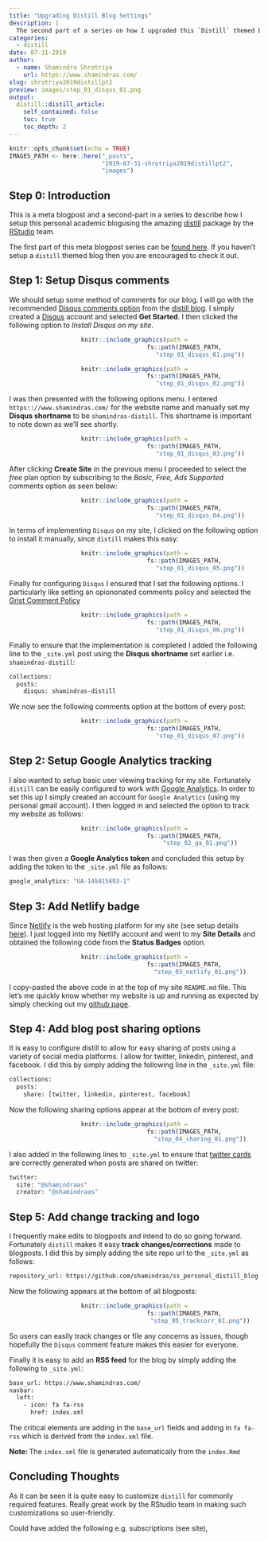 ```yaml
---
title: "Upgrading Distill Blog Settings"
description: |
  The second part of a series on how I upgraded this `Distill` themed blog
categories:
  - distill
date: 07-31-2019
author:
  - name: Shamindra Shrotriya
    url: https://www.shamindras.com/
slug: shrotriya2019distillpt2
preview: images/step_01_disqus_01.png
output:
  distill::distill_article:
    self_contained: false
    toc: true
    toc_depth: 2
---
```


```r
knitr::opts_chunk$set(echo = TRUE)
IMAGES_PATH <- here::here("_posts",
                          "2019-07-31-shrotriya2019distillpt2",
                          "images")
```

## Step 0: Introduction

This is a meta blogpost and a second-part in a series to describe how I setup
this personal academic blogusing the amazing
[distill](https://rstudio.github.io/distill/){target="_blank"} package by the
[RStudio](h//www.rstudio.com/){target="_blank"} team.

The first part of this meta blogpost series can be [found
here](https://www.shamindras.com/posts/2019-07-11-setting-up-a-distill-blog-with-netlify/){target="_blank"}.
If you haven't setup a `distill` themed blog then you are encouraged to check
it out.

## Step 1: Setup Disqus comments

We should setup some method of comments for our blog. I will go with the
recommended [Disqus comments option](https://disqus.com){target="_blank"} from
the [distill
blog](https://rstudio.github.io/distill/blog.html#comments-and-sharing){target="_blank"}.
I simply created a [Disqus](https://disqus.com){target="_blank"} account and
selected **Get Started**. I then clicked the following option to *Install
Disqus on my site*.

<center>
```r
knitr::include_graphics(path =
                            fs::path(IMAGES_PATH,
                                     "step_01_disqus_01.png"))
```
</center>

<center>
```r
knitr::include_graphics(path =
                            fs::path(IMAGES_PATH,
                                     "step_01_disqus_02.png"))
```
</center>

I was then presented with the following options menu. I entered
`https:://www.shamindras.com/` for the website name and manually set my
**Disqus shortname** to be `shamindras-distill`. This shortname is important to
note down as we'll see shortly.

<center>
```r
knitr::include_graphics(path =
                            fs::path(IMAGES_PATH,
                                     "step_01_disqus_03.png"))
```
</center>


After clicking **Create Site** in the previous menu I proceeded to select the
_free_ plan option by subscribing to the *Basic, Free, Ads Supported* comments
option as seen below:

<center>
```r
knitr::include_graphics(path =
                            fs::path(IMAGES_PATH,
                                     "step_01_disqus_04.png"))
```
</center>

In terms of implementing `Disqus` on my site, I clicked on the following option
to install it manually, since `distill` makes this easy:

<center>
```r
knitr::include_graphics(path =
                            fs::path(IMAGES_PATH,
                                     "step_01_disqus_05.png"))
```
</center>

Finally for configuring `Disqus` I ensured that I set the following options. I
particularly like setting an opiononated comments policy and selected the
[Grist Comment
Policy](https://grist.org/grist-comment-policy/){target="_blank"}

<center>
```r
knitr::include_graphics(path =
                            fs::path(IMAGES_PATH,
                                     "step_01_disqus_06.png"))
```
</center>

Finally to ensure that the implementation is completed I added the following
line to the `_site.yml` post using the **Disqus shortname** set earlier i.e.
`shamindras-distill`:

```bash
collections:
  posts:
    disqus: shamindras-distill
```

We now see the following comments option at the bottom of every post:

<center>
```r
knitr::include_graphics(path =
                            fs::path(IMAGES_PATH,
                                     "step_01_disqus_07.png"))
```
</center>

## Step 2: Setup Google Analytics tracking

I also wanted to setup basic user viewing tracking for my site. Fortunately
`distill` can be easily configured to work with [Google
Analytics](https://analytics.google.com/analytics/web){target="_blank"}. In
order to set this up I simply created an account for `Google Analytics` (using
my personal gmail account). I then logged in and selected the option to track
my website as follows:

<center>
```r
knitr::include_graphics(path =
                            fs::path(IMAGES_PATH,
                                     "step_02_ga_01.png"))
```
</center>

I was then given a **Google Analytics token** and concluded this setup by
adding the token to the `_site.yml` file as follows:

```bash
google_analytics: "UA-145015693-1"
```

## Step 3: Add Netlify badge

Since [Netlify](https://www.netlify.com){target="_blank"} is the web hosting
platform for my site (see setup details
[here](https://www.shamindras.com/posts/2019-07-11-setting-up-a-distill-blog-with-netlify/#step-8-deploy-your-website){target="_blank"}).
I just logged into my Netlify account and went to my **Site Details** and
obtained the following code from the **Status Badges** option.

<center>
```r
knitr::include_graphics(path =
                            fs::path(IMAGES_PATH,
                                     "step_03_netlify_01.png"))
```
</center>

I copy-pasted the above code in at the top of my site `README.md` file. This
let's me quickly know whether my website is up and running as expected by
simply checking out my [github
page](https://github.com/shamindras/ss_personal_distill_blog){target="_blank"}.

## Step 4: Add blog post sharing options

It is easy to configure distill to allow for easy sharing of posts using a
variety of social media platforms. I allow for twitter, linkedin, pinterest,
and facebook. I did this by simply adding the following line in the `_site.yml`
file:

```bash
collections:
  posts:
    share: [twitter, linkedin, pinterest, facebook]
```

Now the following sharing options appear at the bottom of every post:

<center>
```r
knitr::include_graphics(path =
                            fs::path(IMAGES_PATH,
                                     "step_04_sharing_01.png"))
```
</center>

I also added in the following lines to `_site.yml` to ensure that [twitter
cards](https://rstudio.github.io/distill/metadata.html#twitter-card){target="_blank"}
are correctly generated when posts are shared on twitter:

```bash
twitter:
  site: "@shamindraas"
  creator: "@shamindraas"
```

## Step 5: Add change tracking and logo

I frequently make edits to blogposts and intend to do so going forward.
Fortunately `distill` makes it easy **track changes/corrections** made to
blogposts. I did this by simply adding the site repo url to the `_site.yml` as
follows:

```bash
repository_url: https://github.com/shamindras/ss_personal_distill_blog
```

Now the following appears at the bottom of all blogposts:

<center>
```r
knitr::include_graphics(path =
                            fs::path(IMAGES_PATH,
                                     "step_05_trackcorr_01.png"))
```
</center>

So users can easily track changes or file any concerns as issues, though
hopefully the `Disqus` comment feature makes this easier for everyone.

Finally it is easy to add an **RSS feed** for the blog by simply adding the
following to `_site.yml`:

```bash
base_url: https://www.shamindras.com/
navbar:
  left:
    - icon: fa fa-rss
      href: index.xml
```


The critical elements are adding in the `base_url` fields and adding in `fa
fa-rss` which is derived from the `index.xml` file.

<aside> **Note: ** The `index.xml` file is generated automatically from the
`index.Rmd` </aside>

## Concluding Thoughts

As it can be seen it is quite easy to customize `distill` for commonly required
features. Really great work by the RStudio team in making such customizations
so user-friendly.

Could have added the following e.g. subscriptions (see site),
